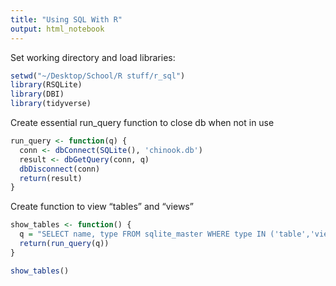 ```yaml
---
title: "Using SQL With R"
output: html_notebook
---
```


Set working directory and load libraries:
```r
setwd("~/Desktop/School/R stuff/r_sql")
library(RSQLite)
library(DBI)
library(tidyverse)
```

Create essential run_query function to close db when not in use
```r
run_query <- function(q) {
  conn <- dbConnect(SQLite(), 'chinook.db')
  result <- dbGetQuery(conn, q)
  dbDisconnect(conn)
  return(result)
}
```

Create function to view "tables" and "views"
```r
show_tables <- function() {
  q = "SELECT name, type FROM sqlite_master WHERE type IN ('table','view')"
  return(run_query(q))
}

show_tables()
```


